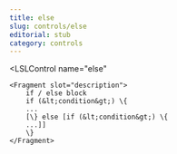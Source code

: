 ```yaml
---
title: else
slug: controls/else
editorial: stub
category: controls
---
```


<LSLControl
	name="else"
>
	<Fragment slot="description">
		if / else block
		if (&lt;condition&gt;) \{
		...
		[\} else [if (&lt;condition&gt;) \{
		...]]
		\}
	</Fragment>
</LSLControl>
